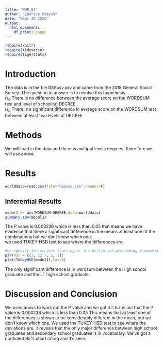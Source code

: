 ```yaml
---
title: "WUP_04"
author: "Laurice Maayah"
date: "Sept 29 2020"
output:
  html_document:
    df_print: paged
---
```


```r
require(knitr)
require(tidyverse)
require(tigerstats)

```

# Introduction

<!--In this section you explain what you are trying to show.  Where did the data come from?  What is the research or other question you are trying to answer?!-->

The data is in the file GSScsv.csv and came from the 2018 General Social Survey.  The question to answer is to resolve this hypothesis.  
$H_0$ There is no difference between the average score on the WORDSUM test and level of schooling DEGREE  
$H_a$ There is a significant difference in average score on the WORDSUM test between at least two levels of DEGREE  

# Methods

<!--Decide on your methods:  use "variable analysis" or other appropriate descriptors.  Make sure to choose at least one graphical method and at least one numerical method.!-->

We will load in the data and there is multipul levels degrees. there fore we will use anova. 
  
# Results
```r
worlddata=read.csv(file="GSScsv.csv",header=T)
```

<!--Divide this section into two sub-sections:  One for your descriptive  results and one for your inferential results.!-->
  
## Inferential Results
```r
model1 <- aov(WORDSUM~DEGREE,data=worlddata)
summary.aov(model1)
``` 
  
The P value is 0.000236 which is less than 0.05 that means we have evidence that there a significant difference in the means at least one of the combinations but we dont know which one.  
we used TUKEY-HSD test to see where the differences are.  
  
```r
#we specify the margins starting at the bottom and proceeding clockwise - thus 8.7 is the left side margin to hold the names of the factors
par(mar = c(3, 12.7, 2, 2))
plot(TukeyHSD(model1),las=2)
```
  
 The only significant difference is in wordsum between the High school graduate and the LT high school graduate.  
 
   
   
   
# Discussion and Conclusion

<!--Discussion and conclusion here.  If you found a relationship be sure to consider whether the relationship occurs because one of the variavbles causes the other, or whether they perhasps are related for some other reason.  Watch the chapter 6 videos from the GeorgeTown videos collection.!-->
  
We used anovs to work out the P value and we got it it turns out that the P value is 0.000236 which is less than 0.05 This means that at least one of the differences is shown to be considerably different in the mean, but we don't know which one. 
We used the TUKEY-HSD test to see where the deviations are. It reveals that the only major difference between high school graduates and secondary school graduates is in vocabulary. We've got a confident 95% chart rating and it's seen.
  